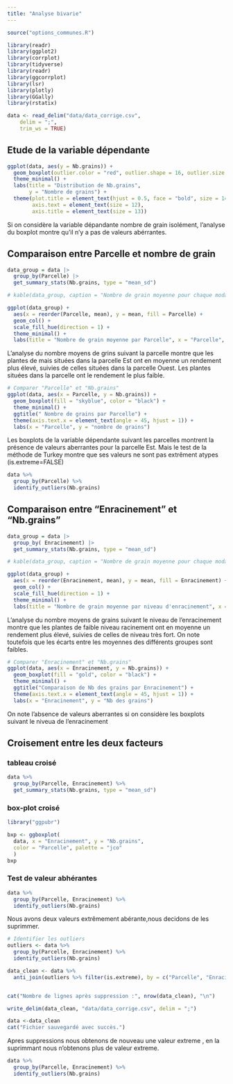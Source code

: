```yaml
---
title: "Analyse bivarie"
---
```


```r
source("options_communes.R")
```

```r
library(readr)
library(ggplot2)
library(corrplot)
library(tidyverse)
library(readr)
library(ggcorrplot)
library(lsr)
library(plotly)
library(GGally)
library(rstatix)


```

```r
data <- read_delim("data/data_corrige.csv", 
    delim = ";", 
    trim_ws = TRUE)


```

## Etude de la variable dépendante



```r
ggplot(data, aes(y = Nb.grains)) +
  geom_boxplot(outlier.color = "red", outlier.shape = 16, outlier.size = 3, fill = "skyblue") +
  theme_minimal() +
  labs(title = "Distribution de Nb.grains", 
       y = "Nombre de grains") +
  theme(plot.title = element_text(hjust = 0.5, face = "bold", size = 14),
        axis.text = element_text(size = 12),
        axis.title = element_text(size = 13))


```
Si on considère la variable dépandante nombre de grain isolément, l'analyse du boxplot montre qu'il n'y a pas de valeurs abérrantes.

## Comparaison entre Parcelle et nombre de grain

```r
data_group = data |> 
  group_by(Parcelle) |> 
  get_summary_stats(Nb.grains, type = "mean_sd")

# kable(data_group, caption = "Nombre de grain moyenne pour chaque modalité des facteurs")
```

```r

ggplot(data_group) +
  aes(x = reorder(Parcelle, mean), y = mean, fill = Parcelle) +
  geom_col() +
  scale_fill_hue(direction = 1) +
  theme_minimal() +
  labs(title = "Nombre de grain moyenne par Parcelle", x = "Parcelle", y = "Moyenne nombre de grain")
```

L'analyse du nombre moyens de grins suivant la parcelle montre que les plantes de mais situées dans la parcelle Est ont en moyenne un rendement plus élevé, suivies de celles situées dans la parcelle Ouest. Les plantes situées dans la parcelle ont le rendement le plus faible.

```r


# Comparer "Parcelle" et "Nb.grains"
ggplot(data, aes(x = Parcelle, y = Nb.grains)) +
  geom_boxplot(fill = "skyblue", color = "black") +
  theme_minimal() +
  ggtitle(" Nombre de grains par Parcelle") +
  theme(axis.text.x = element_text(angle = 45, hjust = 1)) +
  labs(x = "Parcelle", y = "nombre de grains")


``` 
Les boxplots de la variable dépendante suivant les parcelles montrent la présence de valeurs aberrantes pour la parcelle Est. Mais le test de la méthode de Turkey montre que ses valeurs ne sont pas extrêment atypes (is.extreme=FALSE)

```r
data %>%
  group_by(Parcelle) %>%
  identify_outliers(Nb.grains)
```


## Comparaison entre "Enracinement" et "Nb.grains"
```r
data_group = data |> 
  group_by( Enracinement) |> 
  get_summary_stats(Nb.grains, type = "mean_sd")

# kable(data_group, caption = "Nombre de grain moyenne pour chaque modalité des facteurs")
```

```r

ggplot(data_group) +
  aes(x = reorder(Enracinement, mean), y = mean, fill = Enracinement) +
  geom_col() +
  scale_fill_hue(direction = 1) +
  theme_minimal() +
  labs(title = "Nombre de grain moyenne par niveau d'enracinement", x = "Enracinement", y = "Moyenne nombre de grain")
```

L'analyse du nombre moyens de grains suivant le niveau de l'enracinement montre que les plantes de faible niveau racinement ont en moyenne un rendement plus élevé, suivies de celles de niveau très fort. On note toutefois que les écarts entre les moyennes des différents groupes sont faibles. 


```r


# Comparer "Enracinement" et "Nb.grains"
ggplot(data, aes(x = Enracinement, y = Nb.grains)) +
  geom_boxplot(fill = "gold", color = "black") +
  theme_minimal() +
  ggtitle("Comparaison de Nb des grains par Enracinement") +
  theme(axis.text.x = element_text(angle = 45, hjust = 1)) +
  labs(x = "Enracinement", y = "Nb des grains")


```
On note l'absence de valeurs aberrantes si on considère les boxplots suivant le niveua de l'enracinement

## Croisement entre les deux facteurs 

### tableau croisé

```r
data %>%
  group_by(Parcelle, Enracinement) %>%
  get_summary_stats(Nb.grains, type = "mean_sd")

```

### box-plot croisé

```r
library("ggpubr")

bxp <- ggboxplot(
  data, x = "Enracinement", y = "Nb.grains",
  color = "Parcelle", palette = "jco"
  )
bxp
```

### Test de valeur abhérantes
```r
data %>%
  group_by(Parcelle, Enracinement) %>%
  identify_outliers(Nb.grains)
```


Nous avons deux valeurs extrêmement abérante,nous decidons de les suprimmer.


```r
# Identifier les outliers
outliers <- data %>%
  group_by(Parcelle, Enracinement) %>%
  identify_outliers(Nb.grains)

data_clean <- data %>%
  anti_join(outliers %>% filter(is.extreme), by = c("Parcelle", "Enracinement", "Nb.grains"))


cat("Nombre de lignes après suppression :", nrow(data_clean), "\n")

write_delim(data_clean, "data/data_corrige.csv", delim = ";")

data <-data_clean
cat("Fichier sauvegardé avec succès.")
```
Apres suppressions nous obtenons de nouveau une valeur extreme , en la suprimmant nous n'obtenons plus de valeur extreme.

```r
data %>%
  group_by(Parcelle, Enracinement) %>%
  identify_outliers(Nb.grains)
```

